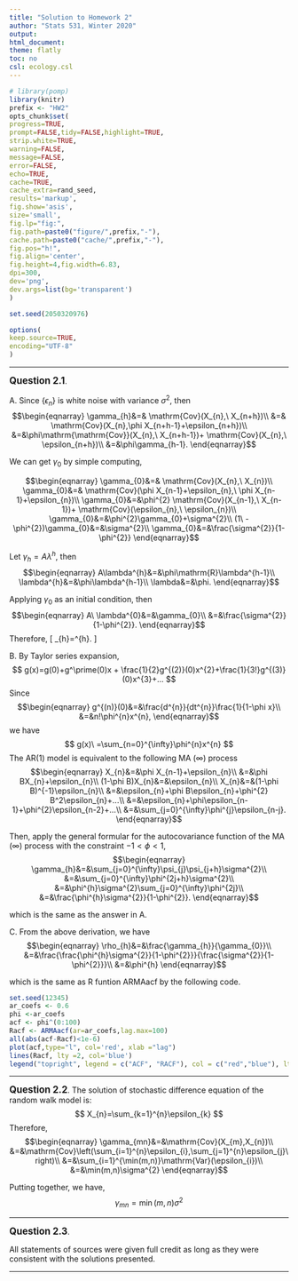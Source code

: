 ```yaml
---
title: "Solution to Homework 2"
author: "Stats 531, Winter 2020"
output:
html_document:
theme: flatly
toc: no
csl: ecology.csl
---
```


\newcommand\prob{\mathbb{P}}
\newcommand\E{\mathbb{E}}
\newcommand\var{\mathrm{Var}}
\newcommand\cov{\mathrm{Cov}}


```r
# library(pomp)
library(knitr)
prefix <- "HW2"
opts_chunk$set(
progress=TRUE,
prompt=FALSE,tidy=FALSE,highlight=TRUE,
strip.white=TRUE,
warning=FALSE,
message=FALSE,
error=FALSE,
echo=TRUE,
cache=TRUE,
cache_extra=rand_seed,
results='markup',
fig.show='asis',
size='small',
fig.lp="fig:",
fig.path=paste0("figure/",prefix,"-"),
cache.path=paste0("cache/",prefix,"-"),
fig.pos="h!",
fig.align='center',
fig.height=4,fig.width=6.83,
dpi=300,
dev='png',
dev.args=list(bg='transparent')
)

set.seed(2050320976)
```
```r
options(
keep.source=TRUE,
encoding="UTF-8"
)
```
--------


**<big>Question 2.1</big>**.



A. Since $\{\epsilon_{n}\}$ is white noise with variance $\sigma^{2}$,
then
$$\begin{eqnarray}
\gamma_{h}&=& \cov (X_{n},\ X_{n+h})\\
&=& \cov (X_{n},\phi X_{n+h-1}+\epsilon_{n+h})\\
&=&\phi\mathrm{\cov}(X_{n},\ X_{n+h-1})+ \cov (X_{n},\ \epsilon_{n+h})\\
&=&\phi\gamma_{h-1}.
\end{eqnarray}$$

We can get $\gamma_{0}$ by simple computing,

$$\begin{eqnarray}
\gamma_{0}&=& \cov (X_{n},\ X_{n})\\
\gamma_{0}&=& \cov (\phi X_{n-1}+\epsilon_{n},\ \phi X_{n-1}+\epsilon_{n})\\
\gamma_{0}&=&\phi^{2} \cov (X_{n-1},\ X_{n-1})+ \cov (\epsilon_{n},\ \epsilon_{n})\\
\gamma_{0}&=&\phi^{2}\gamma_{0}+\sigma^{2}\\
(1\ -\phi^{2})\gamma_{0}&=&\sigma^{2}\\
\gamma_{0}&=&\frac{\sigma^{2}}{1-\phi^{2}}
\end{eqnarray}$$

Let $\gamma_{h}=A\lambda^{h}$, then
$$\begin{eqnarray}
A\lambda^{h}&=&\phi\mathrm{R}\lambda^{h-1}\\
\lambda^{h}&=&\phi\lambda^{h-1}\\
\lambda&=&\phi.
\end{eqnarray}$$

Applying $\gamma_{0}$ as an initial condition, then
$$\begin{eqnarray}
A\ \lambda^{0}&=&\gamma_{0}\\
&=&\frac{\sigma^{2}}{1-\phi^{2}}.
\end{eqnarray}$$
Therefore,
\[
\gamma_{h}=\frac{\sigma^{2}}{1-\phi^{2}}\phi^{h}.
\]

B. By Taylor series expansion,
$$
g(x)=g(0)+g^\prime(0)x + \frac{1}{2}g^{(2)}(0)x^{2}+\frac{1}{3!}g^{(3)}(0)x^{3}+...
$$
Since
$$\begin{eqnarray}
g^{(n)}(0)&=&\frac{d^{n}}{dt^{n}}\frac{1}{1-\phi x}\\
&=&n!\phi^{n}x^{n},
\end{eqnarray}$$
we have
$$
g(x)\ =\sum_{n=0}^{\infty}\phi^{n}x^{n}
$$
The AR(1) model is equivalent to the following MA $(\infty)$ process
$$\begin{eqnarray}
X_{n}&=&\phi X_{n-1}+\epsilon_{n}\\
&=&\phi BX_{n}+\epsilon_{n}\\
(1-\phi B)X_{n}&=&\epsilon_{n}\\
X_{n}&=&(1-\phi B)^{-1}\epsilon_{n}\\
&=&\epsilon_{n}+\phi B\epsilon_{n}+\phi^{2} B^2\epsilon_{n}+...\\
&=&\epsilon_{n}+\phi\epsilon_{n-1}+\phi^{2}\epsilon_{n-2}+...\\
&=&\sum_{j=0}^{\infty}\phi^{j}\epsilon_{n-j}.
\end{eqnarray}$$

Then, apply the general formular for the autocovariance function of
the MA $(\infty)$ process with the constraint $-1<\phi<1$,
$$\begin{eqnarray}
\gamma_{h}&=&\sum_{j=0}^{\infty}\psi_{j}\psi_{j+h}\sigma^{2}\\
&=&\sum_{j=0}^{\infty}\phi^{2j+h}\sigma^{2}\\
&=&\phi^{h}\sigma^{2}\sum_{j=0}^{\infty}\phi^{2j}\\
&=&\frac{\phi^{h}\sigma^{2}}{1-\phi^{2}}.
\end{eqnarray}$$

which is the same as the answer in A.

C. From the above derivation, we have
$$\begin{eqnarray}
\rho_{h}&=&\frac{\gamma_{h}}{\gamma_{0}}\\
&=&\frac{\frac{\phi^{h}\sigma^{2}}{1-\phi^{2}}}{\frac{\sigma^{2}}{1-\phi^{2}}}\\
&=&\phi^{h}
\end{eqnarray}$$

which is the same as R funtion ARMAacf by the following code.

```r
set.seed(12345)
ar_coefs <- 0.6
phi <-ar_coefs
acf <- phi^(0:100)
Racf <- ARMAacf(ar=ar_coefs,lag.max=100)
all(abs(acf-Racf)<1e-6)
plot(acf,type="l", col='red', xlab ="lag")
lines(Racf, lty =2, col='blue')
legend("topright", legend = c("ACF", "RACF"), col = c("red","blue"), lty =c(1,2))
```



-------------------

**<big>Question 2.2</big>**.
The solution of stochastic difference equation of the random walk
model is:
$$
X_{n}=\sum_{k=1}^{n}\epsilon_{k}
$$
Therefore,
$$\begin{eqnarray}
\gamma_{mn}&=&\mathrm{Cov}(X_{m},X_{n})\\
&=&\cov\left(\sum_{i=1}^{n}\epsilon_{i},\sum_{j=1}^{n}\epsilon_{j}\right)\\
&=&\sum_{i=1}^{\min(m,n)}\var(\epsilon_{i})\\
&=&\min(m,n)\sigma^{2}
\end{eqnarray}$$

Putting together, we have,
$${\gamma_{mn}=\min(m,n)\sigma^{2}}$$


---------------------

**<big>Question 2.3</big>**.

All statements of sources were given full credit as long as they were consistent with the solutions presented.


----------------------